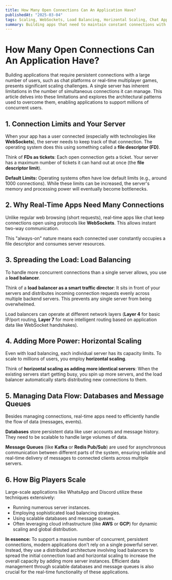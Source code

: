 ```yaml
---
title: How Many Open Connections Can An Application Have?
publishedAt: "2025-03-04"
tags: Scaling, WebSockets, Load Balancing, Horizontal Scaling, Chat Apps, AWS
summary: Building apps that need to maintain constant connections with many users (like chat or real-time games) requires careful planning. This article explains how a single server has limitations on the number of simultaneous connections it can handle due to operating system constraints (like file descriptors). It then details how techniques like load balancing (distributing connections across multiple servers) and horizontal scaling (adding more servers) are used to overcome these limits and support millions of concurrent users.
---
```


# How Many Open Connections Can An Application Have?

Building applications that require persistent connections with a large number of users, such as chat platforms or real-time multiplayer games, presents significant scaling challenges. A single server has inherent limitations in the number of simultaneous connections it can manage. This article delves into these limitations and explores the architectural patterns used to overcome them, enabling applications to support millions of concurrent users.

## 1. Connection Limits and Your Server

When your app has a user connected (especially with technologies like **WebSockets**), the server needs to keep track of that connection. The operating system does this using something called a **file descriptor (FD)**.

Think of **FDs as tickets**: Each open connection gets a ticket. Your server has a maximum number of tickets it can hand out at once (the **file descriptor limit**).

**Default Limits:** Operating systems often have low default limits (e.g., around 1000 connections). While these limits can be increased, the server's memory and processing power will eventually become bottlenecks.

## 2. Why Real-Time Apps Need Many Connections

Unlike regular web browsing (short requests), real-time apps like chat keep connections open using protocols like **WebSockets**. This allows instant two-way communication.

This "always-on" nature means each connected user constantly occupies a file descriptor and consumes server resources.

## 3. Spreading the Load: Load Balancing

To handle more concurrent connections than a single server allows, you use a **load balancer**.

Think of a **load balancer as a smart traffic director**: It sits in front of your servers and distributes incoming connection requests evenly across multiple backend servers. This prevents any single server from being overwhelmed.

Load balancers can operate at different network layers (**Layer 4** for basic IP/port routing, **Layer 7** for more intelligent routing based on application data like WebSocket handshakes).

## 4. Adding More Power: Horizontal Scaling

Even with load balancing, each individual server has its capacity limits. To scale to millions of users, you employ **horizontal scaling**.

Think of **horizontal scaling as adding more identical servers**: When the existing servers start getting busy, you spin up more servers, and the load balancer automatically starts distributing new connections to them.

## 5. Managing Data Flow: Databases and Message Queues

Besides managing connections, real-time apps need to efficiently handle the flow of data (messages, events).

**Databases** store persistent data like user accounts and message history. They need to be scalable to handle large volumes of data.

**Message Queues** (like **Kafka** or **Redis Pub/Sub**) are used for asynchronous communication between different parts of the system, ensuring reliable and real-time delivery of messages to connected clients across multiple servers.

## 6. How Big Players Scale

Large-scale applications like WhatsApp and Discord utilize these techniques extensively:

- Running numerous server instances.
- Employing sophisticated load balancing strategies.
- Using scalable databases and message queues.
- Often leveraging cloud infrastructure (like **AWS** or **GCP**) for dynamic scaling and global distribution.

**In essence:** To support a massive number of concurrent, persistent connections, modern applications don't rely on a single powerful server. Instead, they use a distributed architecture involving load balancers to spread the initial connection load and horizontal scaling to increase the overall capacity by adding more server instances. Efficient data management through scalable databases and message queues is also crucial for the real-time functionality of these applications.
